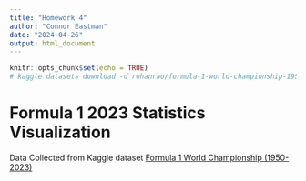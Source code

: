 ```yaml
---
title: "Homework 4"
author: "Connor Eastman"
date: "2024-04-26"
output: html_document
---
```


```r
knitr::opts_chunk$set(echo = TRUE)
# kaggle datasets download -d rohanrao/formula-1-world-championship-1950-2020
```

# Formula 1 2023 Statistics Visualization

Data Collected from Kaggle dataset [Formula 1 World Championship (1950-2023)](https://www.kaggle.com/datasets/rohanrao/formula-1-world-championship-1950-2020?resource=download)

```r

```

